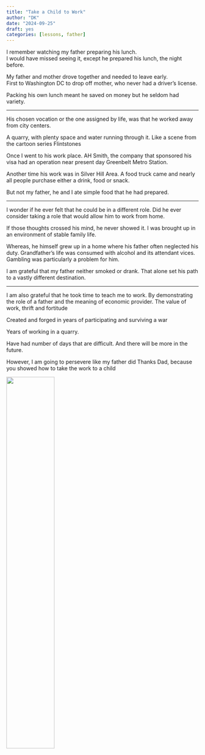 ```yaml
---
title: "Take a Child to Work"
author: "DK"
date: "2024-09-25"
draft: yes
categories: [lessons, father]
---
```


I remember watching my father preparing his lunch.\
I would have missed seeing it, except he prepared his lunch, the night before.

My father and mother drove together and needed to leave early.\
First to Washington DC to drop off mother, who never had a driver's license.

Packing his own lunch meant he saved on money but he seldom had variety.

---

His chosen vocation or the one assigned by life, was that he worked away from city centers. 

A quarry, with plenty space and water running through it. 
Like a scene from the cartoon series Flintstones

Once I went to his work place. AH Smith, the company that sponsored his visa had an operation near present day Greenbelt Metro Station.

Another time his work was in Silver Hill Area.
A food truck came and nearly all people purchase either a drink, food or snack.

But not my father, he and I ate simple food that he had prepared.

------------------------------------------------------------------------

I wonder if he ever felt that he could be in a different role. Did he ever consider taking a role that would allow him to work from home.

If those thoughts crossed his mind, he never showed it. I was brought up in an environment of stable family life.

Whereas, he himself grew up in a home where his father often neglected his duty. Grandfather's life was consumed with alcohol and its attendant vices. Gambling was particularly a problem for him.

I am grateful that my father neither smoked or drank. That alone set his path to a vastly different destination.

---

I am also grateful that he took time to teach me to work. 
By demonstrating the role of a father and the meaning of economic provider. 
The value of work, thrift and fortitude

Created and forged in years of participating and surviving a war

Years of working in a quarry.

Have had number of days that are difficult. And there will be more in the future.

However, I am going to persevere like my father did Thanks Dad, because you showed how to take the work to a child

![](EPSON019-EDIT.jpg){width="50%"}
